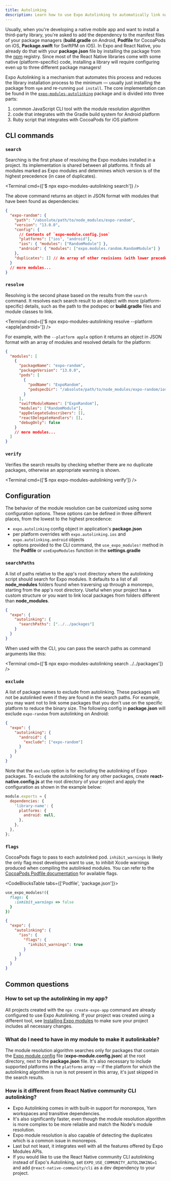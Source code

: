 ```yaml
---
title: Autolinking
description: Learn how to use Expo Autolinking to automatically link native dependencies in your Expo project.
---
```



Usually, when you're developing a native mobile app and want to install a third-party library, you're asked to add the dependency to the manifest files of your package managers (**build.gradle** on Android, **Podfile** for CocoaPods on iOS, **Package.swift** for SwiftPM on iOS).
In Expo and React Native, you already do that with your **package.json** file by installing the package from the [npm](https://www.npmjs.com) registry. Since most of the React Native libraries come with some native (platform-specific) code,
installing a library will require configuring even up to three different package managers!

Expo Autolinking is a mechanism that automates this process and reduces the library installation process to the minimum — usually just installing the package from `npm` and re-running `pod install`.
The core implementation can be found in the [`expo-modules-autolinking`](https://github.com/expo/expo/tree/main/packages/expo-modules-autolinking) package and is divided into three parts:

1. common JavaScript CLI tool with the module resolution algorithm
2. code that integrates with the Gradle build system for Android platform
3. Ruby script that integrates with CocoaPods for iOS platform

## CLI commands

<APIBox>

### `search`

Searching is the first phase of resolving the Expo modules installed in a project. Its implementation is shared between all platforms. It finds all modules marked as Expo modules and determines which version is of the highest precedence (in case of duplicates).

<Terminal cmd={['$ npx expo-modules-autolinking search']} />

The above command returns an object in JSON format with modules that have been found as dependencies:

```json
{
  "expo-random": {
    "path": "/absolute/path/to/node_modules/expo-random",
    "version": "13.0.0",
    "config": {
      // Contents of `expo-module.config.json`
      "platforms": ["ios", "android"],
      "ios": { "modules": ["RandomModule"] },
      "android": { "modules": ["expo.modules.random.RandomModule"] }
    },
    "duplicates": [] // An array of other revisions (with lower precedence) of the same module
  }
  // more modules...
}
```

</APIBox>
<APIBox>

### `resolve`

Resolving is the second phase based on the results from the `search` command. It resolves each search result to an object with more (platform-specific) details, such as the path to the podspec or **build.gradle** files and module classes to link.

<Terminal cmd={['$ npx expo-modules-autolinking resolve --platform <apple|android>']} />

For example, with the `--platform apple` option it returns an object in JSON format with an array of modules and resolved details for the platform:

```json
{
  "modules": [
    {
      "packageName": "expo-random",
      "packageVersion": "13.0.0",
      "pods": [
        {
          "podName": "ExpoRandom",
          "podspecDir": "/absolute/path/to/node_modules/expo-random/ios"
        }
      ],
      "swiftModuleNames": ["ExpoRandom"],
      "modules": ["RandomModule"],
      "appDelegateSubscribers": [],
      "reactDelegateHandlers": [],
      "debugOnly": false
    }
    // more modules...
  ]
}
```

</APIBox>
<APIBox>

### `verify`

Verifies the search results by checking whether there are no duplicate packages, otherwise an appropriate warning is shown.

<Terminal cmd={['$ npx expo-modules-autolinking verify']} />

</APIBox>

## Configuration

The behavior of the module resolution can be customized using some configuration options. These options can be defined in three different places, from the lowest to the highest precedence:

- `expo.autolinking` config object in application's **package.json**
- per platform overrides with `expo.autolinking.ios` and `expo.autolinking.android` objects
- options provided to the CLI command, the `use_expo_modules!` method in the **Podfile** or `useExpoModules` function in the **settings.gradle**

<APIBox>

### `searchPaths`

A list of paths relative to the app's root directory where the autolinking script should search for Expo modules.
It defaults to a list of all **node_modules** folders found when traversing up through a monorepo, starting from the app's root directory.
Useful when your project has a custom structure or you want to link local packages from folders different than **node_modules**.

```json package.json
{
  "expo": {
    "autolinking": {
      "searchPaths": ["../../packages"]
    }
  }
}
```

When used with the CLI, you can pass the search paths as command arguments like this:

<Terminal cmd={['$ npx expo-modules-autolinking search ../../packages']} />

</APIBox>
<APIBox>

### `exclude`

A list of package names to exclude from autolinking. These packages will not be autolinked even if they are found in the search paths.
For example, you may want not to link some packages that you don't use on the specific platform to reduce the binary size.
The following config in **package.json** will exclude `expo-random` from autolinking on Android:

```json package.json
{
  "expo": {
    "autolinking": {
      "android": {
        "exclude": ["expo-random"]
      }
    }
  }
}
```

Note that the `exclude` option is for excluding the autolinking of Expo packages. To exclude the autolinking for any other packages, create **react-native.config.js** at the root directory of your project and apply the configuration as shown in the example below:

```js react-native.config.js
module.exports = {
  dependencies: {
    'library-name': {
      platforms: {
        android: null,
      },
    },
  },
};
```

</APIBox>
<APIBox platforms={['ios']}>

### `flags`

CocoaPods flags to pass to each autolinked pod. `inhibit_warnings` is likely the only flag most developers want to use, to inhibit Xcode warnings produced when compiling the autolinked modules.
You can refer to the [CocoaPods Podfile documentation](https://guides.cocoapods.org/syntax/podfile.html#pod) for available flags.

<CodeBlocksTable tabs={['Podfile', 'package.json']}>

```ruby
use_expo_modules!({
  flags: {
    :inhibit_warnings => false
  }
})
```

```json
{
  "expo": {
    "autolinking": {
      "ios": {
        "flags": {
          "inhibit_warnings": true
        }
      }
    }
  }
}
```

</CodeBlocksTable>

</APIBox>

## Common questions

### How to set up the autolinking in my app?

All projects created with the `npx create-expo-app` command are already configured to use Expo Autolinking. If your project was created using a different tool, see [Installing Expo modules](/bare/installing-expo-modules) to make sure your project includes all necessary changes.

### What do I need to have in my module to make it autolinkable?

The module resolution algorithm searches only for packages that contain the [Expo module config](/modules/module-config/) file (**expo-module.config.json**) at the root directory, next to the **package.json** file.
It's also necessary to include supported platforms in the `platforms` array — if the platform for which the autolinking algorithm is run is not present in this array, it's just skipped in the search results.

### How is it different from React Native community CLI autolinking?

- Expo Autolinking comes in with built-in support for monorepos, Yarn workspaces and transitive dependencies.
- It's also significantly faster, even though the module resolution algorithm is more complex to be more reliable and match the Node's module resolution.
- Expo module resolution is also capable of detecting the duplicates which is a common issue in monorepos.
- Last but not least, it integrates well with all the features offered by Expo Modules APIs.
- If you would like to use the React Native community CLI autolinking instead of Expo's Autolinking, set `EXPO_USE_COMMUNITY_AUTOLINKING=1` and add `@react-native-community/cli` as a dev dependency to your project.
